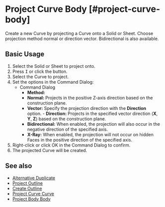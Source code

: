 
# Project Curve Body [#project-curve-body]

<Reference shortcut="I" command="Project Curve Body" button="Right of the command bar"  buttonIcon='button-project'/>

Create a new Curve by projecting a Curve onto a Solid or Sheet. Choose projection method normal or direction vector. Bidirectional is also available.

## Basic Usage

1. Select the Solid or Sheet to project onto.
2. Press <kbd>I</kbd> or click the button.
3. Select the  Curve to project.
4. Set the options in the Command Dialog:
   - <Kst>Command Dialog</Kst>
      - **Method:**
      - **Normal:** Projects in the positive Z-axis direction based on the construction plane.
      - **Vector:** Specify the projection direction with the **Direction** option.
            - **Direction:** Projects in the specified vector direction (**X**, **Y**, **Z**) based on the construction plane.
      - **Bidirectional:** When enabled, the projection will also occur in the negative direction of the specified axis.
      - **X-Ray:** When enabled, the projection will not occur on hidden Faces in the positive direction of the specified axis.
5. Right-click or click OK in the Command Dialog to confirm.
6. The projected Curve will be created.

## See also
- [Alternative Duplicate](alternative-duplicate)
- [Project Outline](project-outline)
- [Create Outline](create-outline)
- [Project Curve Curve](project-curve-curve)
- [Project Body Body](project-body-body)
